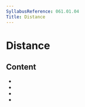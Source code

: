 ```yaml
---
SyllabusReference: 061.01.04
Title: Distance
---
```


# Distance

## Content

- <Link href="061.01.04.01" />
- <Link href="061.01.04.02" />
- <Link href="061.01.04.03" />
- <Link href="061.01.04.04" />
